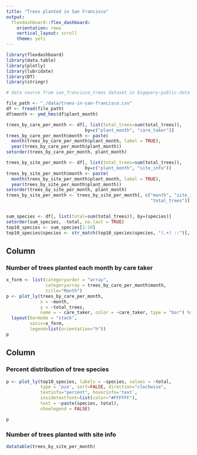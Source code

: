```yaml
---
title: "Trees planted in San Francisco"
output: 
  flexdashboard::flex_dashboard:
    orientation: rows
    vertical_layout: scroll
    theme: yeti
---
```


```r
library(flexdashboard)
library(data.table)
library(plotly)
library(lubridate)
library(DT)
library(stringr)

# data source from san_francisco_trees dataset in bigquery-public-data

file_path <- "./data/trees-in-san-francisco.csv"
df <- fread(file_path)
df$month <- ymd_hms(df$plant_month)

trees_by_care_per_month <- df[, list(total_trees=sum(total_trees)), 
                              by=c("plant_month", "care_taker")]
trees_by_care_per_month$month <- paste(
  month(trees_by_care_per_month$plant_month, label = TRUE),
  year(trees_by_care_per_month$plant_month))
setorder(trees_by_care_per_month, plant_month)

trees_by_site_per_month <- df[, list(total_trees=sum(total_trees)), 
                              by=c("plant_month", "site_info")]
trees_by_site_per_month$month <- paste(
  month(trees_by_site_per_month$plant_month, label = TRUE),
  year(trees_by_site_per_month$plant_month))
setorder(trees_by_site_per_month, plant_month)
trees_by_site_per_month <- trees_by_site_per_month[, c("month", "site_info",
                                                       "total_trees")]


sum_species <- df[, list(total=sum(total_trees)), by=(species)]
setorder(sum_species, -total, na.last = TRUE)
top10_species <- sum_species[1:10]
top10_species$species <- str_match(top10_species$species, "(.+) ::")[, 2]
```

Column {data-width=650}
-----------------------------------------------------------------------

### Number of trees planted each month by care taker

```r
x_form <- list(categoryorder = "array",
               categoryarray = trees_by_care_per_month$month,
               title="Month")
p <- plot_ly(trees_by_care_per_month,
             x = ~month,
             y = ~total_trees, 
             name = ~ care_taker, color = ~care_taker, type = "bar") %>%
  layout(barmode = "stack", 
         xaxis=x_form, 
         legend=list(orientation="h"))
p
```

Column {data-width=350}
-----------------------------------------------------------------------

### Percent distribution of tree species

```r
p <- plot_ly(top10_species, labels = ~species, values = ~total, 
             type = 'pie', sort=FALSE, direction="clockwise",
             textinfo="percent", hoverinfo='text',
             insidetextfont=list(color="#FFFFFF"),
             text = ~paste(species, total),
             showlegend = FALSE)

p
```

### Number of trees planted with site info

```r
datatable(trees_by_site_per_month)
```


